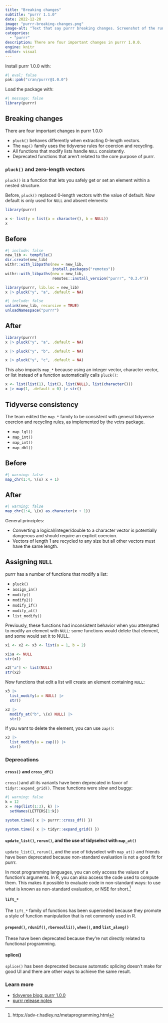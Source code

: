 ```yaml
---
title: "Breaking changes"
subtitle: "purrr 1.1.0"
date: 2022-12-20
image: "purrr-breaking-changes.png"
image-alt: "Text that say purrr breaking changes. Screenshot of the runtime of the cross_df and expand grid functions."
categories:
  - "purrr"
description: There are four important changes in purrr 1.0.0.
engine: knitr
editor: visual
---
```


Install purrr 1.0.0 with:

```r
#| eval: false
pak::pak("cran/purrr@1.0.0")
```

Load the package with:

```r
#| message: false
library(purrr)
```

## Breaking changes

There are four important changes in purrr 1.0.0:

-   `pluck()` behaves differently when extracting 0-length vectors.
-   The `map()` family uses the tidyverse rules for coercion and recycling.
-   All functions that modify lists handle `NULL` consistently.
-   Deprecated functions that aren't related to the core purpose of purrr.

### `pluck()` and zero-length vectors

`pluck()` is a function that lets you safely get or set an element within a nested structure.

Before, `pluck()` replaced 0-length vectors with the value of default. Now default is only used for `NULL` and absent elements:

```r
library(purrr)

x <- list(y = list(a = character(), b = NULL))
x
```

::: panel-tabset
## Before

```r
#| include: false
new_lib <- tempfile()
dir.create(new_lib)
withr::with_libpaths(new = new_lib,
                     install.packages("remotes"))
withr::with_libpaths(new = new_lib,
                     remotes::install_version("purrr", "0.3.4"))
```

```r
library(purrr, lib.loc = new_lib)
x |> pluck("y", "a", .default = NA)
```

```r
#| include: false
unlink(new_lib, recursive = TRUE)
unloadNamespace("purrr")
```

## After

```r
library(purrr)
x |> pluck("y", "a", .default = NA)
```
:::

```r
x |> pluck("y", "b", .default = NA)
```

```r
x |> pluck("y", "c", .default = NA)
```

This also impacts `map_*` because using an integer vector, character vector, or list instead of a function automatically calls `pluck()`:

```r
x <- list(list(1), list(), list(NULL), list(character()))
x |> map(1, .default = 0) |> str()
```

## Tidyverse consistency

The team edited the `map_*` family to be consistent with general tidyverse coercion and recycling rules, as implemented by the vctrs package.

-   `map_lgl()`
-   `map_int()`
-   `map_int()`
-   `map_dbl()`

::: panel-tabset
## Before

```r
#| warning: false
map_chr(1:4, \(x) x + 1)
```

## After

```r
#| warning: false
map_chr(1:4, \(x) as.character(x + 1))
```
:::

General principles:

-   Converting a logical/integer/double to a character vector is potentially dangerous and should require an explicit coercion.
-   Vectors of length 1 are recycled to any size but all other vectors must have the same length.

## Assigning `NULL`

purrr has a number of functions that modify a list:

-   `pluck()`
-   `assign_in()`
-   `modify()`
-   `modify2()`
-   `modify_if()`
-   `modify_at()`
-   `list_modify()`

Previously, these functions had inconsistent behavior when you attempted to modify an element with `NULL`: some functions would delete that element, and some would set it to NULL.

```r
x1 <- x2 <- x3 <- list(a = 1, b = 2)

x1$a <- NULL
str(x1)

x2["a"] <- list(NULL)
str(x2)
```

Now functions that edit a list will create an element containing `NULL`:

```r
x3 |> 
  list_modify(a = NULL) |> 
  str()

x3 |> 
  modify_at("b", \(x) NULL) |> 
  str()
```

If you want to delete the element, you can use `zap()`:

```r
x3 |> 
  list_modify(a = zap()) |> 
  str()
```

### Deprecations

#### `cross()` and `cross_df()`

`cross()`and all its variants have been deprecated in favor of `tidyr::expand_grid()`. These functions were slow and buggy:

```r
#| warning: false
k = 12
x = rep(list(1:3), k) |>
  setNames(LETTERS[1:k])

system.time({ x |> purrr::cross_df() })

system.time({ x |> tidyr::expand_grid() })
```

#### `update_list()`, `rerun()`, and the use of tidyselect with `map_at()`

`update_list()`, `rerun()`, and the use of tidyselect with `map_at()` and friends have been deprecated because non-standard evaluation is not a good fit for purrr.

[In most programming languages, you can only access the values of a function's arguments. In R, you can also access the code used to compute them. This makes it possible to evaluate code in non-standard ways: to use what is known as non-standard evaluation, or NSE for short.]{.aside}[^1]

[^1]: [https://adv-r.hadley.nz/metaprogramming.html]{.aside}

#### `lift_*`

The `lift_*` family of functions has been superceded because they promote a style of function manipulation that is not commonly used in R.

#### `prepend()`, `rdunif()`, `rbernoulli()`, `when()`, and `list_along()`

These have been deprecated because they're not directly related to functional programming.

#### splice()

`splice()` has been deprecated because automatic splicing doesn't make for good UI and there are other ways to achieve the same result.

### Learn more

-   [tidyverse blog: purrr 1.0.0](https://www.tidyverse.org/blog/2022/12/purrr-1-0-0/)
-   [purrr release notes](https://github.com/tidyverse/purrr/releases/tag/v1.0.0)

